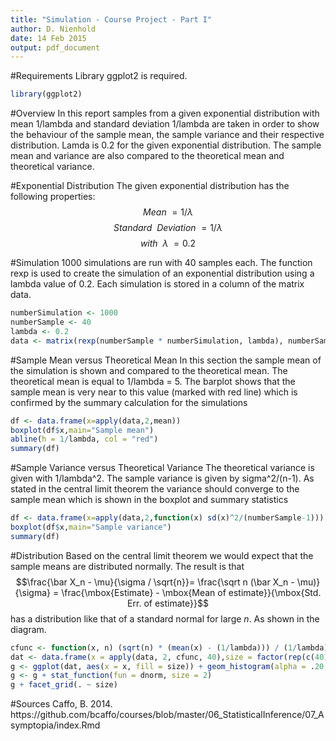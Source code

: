 ```yaml
---
title: "Simulation - Course Project - Part I"
author: D. Nienhold
date: 14 Feb 2015
output: pdf_document
---
```

#Requirements
Library ggplot2 is required.
```r
library(ggplot2)
```

#Overview
In this report samples from a given exponential distribution with mean 1/lambda and standard deviation 1/lambda are taken in order to show the behaviour of the sample mean, the sample variance and their respective distribution. Lamda is 0.2 for the given exponential distribution. The sample mean and variance are also compared to the theoretical mean and theoretical variance.

#Exponential Distribution
The given exponential distribution has the following properties:
$$  \ Mean  \ = 1 / \lambda \ $$
$$  \ Standard \ \ Deviation \ = 1 / \lambda \ $$
$$ with \ \ \lambda \ = 0.2 $$


#Simulation
1000 simulations are run with 40 samples each. The function rexp is used to create the simulation of an exponential distribution using a lambda value of 0.2. Each simulation is stored in a column of the matrix data.
```r
numberSimulation <- 1000
numberSample <- 40
lambda <- 0.2
data <- matrix(rexp(numberSample * numberSimulation, lambda), numberSample)
```

#Sample Mean versus Theoretical Mean
In this section the sample mean of the simulation is shown and compared to the theoretical mean.
The theoretical mean is equal to 1/lambda = 5. The barplot shows that the sample mean is very near to this value (marked with red line) which is confirmed by the summary calculation for the simulations
```r
df <- data.frame(x=apply(data,2,mean))
boxplot(df$x,main="Sample mean")
abline(h = 1/lambda, col = "red")
summary(df)
```

#Sample Variance versus Theoretical Variance
The theoretical variance is given with 1/lambda^2. The sample variance is given by sigma^2/(n-1). As stated in the central limit theorem the variance should converge to the sample mean which is shown in the boxplot and summary statistics
```r
df <- data.frame(x=apply(data,2,function(x) sd(x)^2/(numberSample-1)))
boxplot(df$x,main="Sample variance")                 
summary(df)
```

#Distribution
Based on the central limit theorem we would expect that the sample means are distributed normally.
The result is that $$\frac{\bar X_n - \mu}{\sigma / \sqrt{n}}= \frac{\sqrt n (\bar X_n - \mu)}{\sigma} = \frac{\mbox{Estimate} - \mbox{Mean of estimate}}{\mbox{Std. Err. of estimate}}$$ has a distribution like that of a standard normal for large $n$. As shown in the diagram.

```r
cfunc <- function(x, n) (sqrt(n) * (mean(x) - (1/lambda))) / (1/lambda)
dat <- data.frame(x = apply(data, 2, cfunc, 40),size = factor(rep(c(40), rep(numberSimulation, 1))))
g <- ggplot(dat, aes(x = x, fill = size)) + geom_histogram(alpha = .20, binwidth=.3, colour = "black", aes(y = ..density..)) 
g <- g + stat_function(fun = dnorm, size = 2)
g + facet_grid(. ~ size)
```

#Sources
Caffo, B. 2014. https://github.com/bcaffo/courses/blob/master/06_StatisticalInference/07_Asymptopia/index.Rmd

